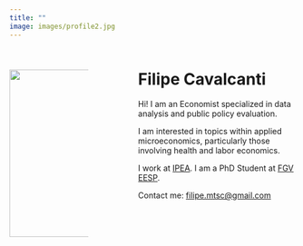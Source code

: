 ---
title: ""
image: images/profile2.jpg
---

:::::: columns
::: {.column width="30%"}
# 

# 

![](images/profile2.jpg){style="float: left; margin-right: 70px;" fig-align="right" width="295"}
:::

::: {.column width="10%"}
<!-- empty column to create gap -->
:::

::: {.column width="60%"}
# Filipe Cavalcanti

Hi! I am an Economist specialized in data analysis and public policy evaluation.

I am interested in topics within applied microeconomics, particularly those involving health and labor economics.

I work at [IPEA](https://www.ipea.gov.br/portal/). I am a PhD Student at [FGV EESP](https://eesp.fgv.br/).

Contact me: [filipe.mtsc\@gmail.com](mailto:filipe.mtsc@gmail.com)
:::
::::::